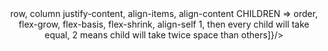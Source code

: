 
<Header />
<Container>
  <Accordion defaultActiveKey="0">
    <Card>
      <Accordion.Toggle as={Card.Header} eventKey="0">
        row, column
      </Accordion.Toggle>
      <Accordion.Collapse eventKey="0">
        <Card.Body>
          <CodeBlock code='row' pre="main axis horizontal"/>
          <CodeBlock code='column' pre="main axis vertical"/>
        </Card.Body>
      </Accordion.Collapse>
    </Card>
    <Card>
      <Accordion.Toggle as={Card.Header} eventKey="1">
        justify-content, align-items, align-content
      </Accordion.Toggle>
      <Accordion.Collapse eventKey="1">
        <Card.Body>
          <CodeBlock code='justify-content' pre="align elements on main axis"/>
          <CodeBlock code='align-items' pre="align elements on cross axis"/>
          <CodeBlock code='align-content' pre="if content more than one line, distribute space around each line across cross axis"/>
        </Card.Body>
      </Accordion.Collapse>
      <Accordion.Toggle as={Card.Header} eventKey="2">
        CHILDREN => order, flex-grow, flex-basis, flex-shrink, align-self
      </Accordion.Toggle>
      <Accordion.Collapse eventKey="2">
        <Card.Body>
          <CodeBlock code='order' pre="change order, make item display before another item"/>
          <CodeBlock code='flex-grow' pre="grow an item and take avilable space if necessary" list={[<kbd>1, then every child will take equal, 2 means child will take twice space than others</kbd>]}/>
          <CodeBlock code='flex-basis' pre="initial size of item before space is allocated"/>
          <CodeBlock code='flex-shrink' pre="how much the item will shrink relative to other items"/>
          <CodeBlock code='align-self' pre="align individual item"/>
        </Card.Body>
      </Accordion.Collapse>
    </Card>
  </Accordion>
</Container>